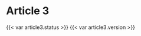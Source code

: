 # Article 3 

::: {.content-visible when-format="html"}
{{< var article3.status >}} {{< var article3.version >}}
:::